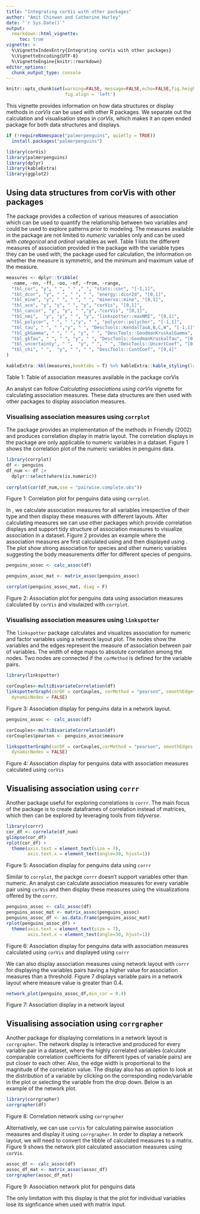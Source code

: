```yaml
---
title: "Integrating corVis with other packages"
author: "Amit Chinwan and Catherine Hurley"
date: "`r Sys.Date()`"
output:
  rmarkdown::html_vignette:
     toc: true
vignette: >
  %\VignetteIndexEntry{Integrating corVis with other packages}
  %\VignetteEncoding{UTF-8}
  %\VignetteEngine{knitr::rmarkdown}
editor_options: 
  chunk_output_type: console
---
```


```r
knitr::opts_chunk$set(warning=FALSE, message=FALSE,echo=FALSE,fig.height = 5, fig.width = 5,
                      fig.align = 'left')
```

This vignette provides information on how data structures or display methods in _corVis_ can be used with other R packages. We separate out the calculation and visualisation steps in _corVis_, which makes it an open ended package for both data structures and displays.



```r
if (!requireNamespace("palmerpenguins", quietly = TRUE))
  install.packages("palmerpenguins")

library(corVis)
library(palmerpenguins)
library(dplyr)
library(kableExtra)
library(ggplot2)
```

## Using data structures from corVis with other packages

The package provides a collection of various measures of association which can be used to quantify the relationship between two variables and could be used to explore patterns prior to modeling. The measures available in the package are not limited to *numeric* variables only and can be used with *categorical* and *ordinal* variables as well. Table 1 lists the different measures of association provided in the package with the variable types they can be used with, the package used for calculation, the information on whether the measure is symmetric, and the minimum and maximum value of the measure.


```r
measures <- dplyr::tribble(
  ~name, ~nn, ~ff, ~oo, ~nf, ~from, ~range,
  "tbl_cor", "y", " ", " " ," ", "stats::cor", "[-1,1]",
  "tbl_dcor", "y", " ", " ", " ", "energy::dcor2d", "[0,1]",
  "tbl_mine", "y", " ", " ", " ", "minerva::mine", "[0,1]",
  "tbl_ace", "y", "y", " ", "y", "corVis", "[0,1]",
  "tbl_cancor", "y", "y", " ","y", "corVis", "[0,1]",
  "tbl_nmi",  "y", "y", " ", "y", "linkspotter::maxNMI", "[0,1]",
  "tbl_polycor", " ", " ","y", " ", "polycor::polychor", "[-1,1]",
  "tbl_tau", " ", " ","y", " ", "DescTools::KendalTauA,B,C,W", "[-1,1]",
  "tbl_gkGamma", " ", " ", "y", " ", "DescTools::GoodmanKruskalGamma", "[-1,1]",
  "tbl_gkTau", " ", " ", "y", " ", "DescTools::GoodmanKruskalTau", "[0,1]",
  "tbl_uncertainty", " ",  "y", " ", " ", "DescTools::UncertCoef", "[0,1]",
  "tbl_chi", " ",  "y", " ", " ", "DescTools::ContCoef", "[0,1]"
)

kableExtra::kbl(measures,booktabs = T) %>% kableExtra::kable_styling(latex_options = "scale_down")
```
Table 1: Table of association measures available in the package corVis

An analyst can follow *Calculating associations using corVis* vignette for calculating association measures. These data structures are then used with other packages to display association measures.



### Visualising association measures using `corrplot`

The package \CRANpkg{corrplot} provides an implementation of the methods in Friendly (2002) and produces correlation display in matrix layout. The correlation displays in the package are only applicable to numeric variables in a dataset. Figure 1 shows the correlation plot of the numeric variables in penguins data.

```r
library(corrplot)
df <- penguins
df_num <- df |>
  dplyr::select(where(is.numeric))
  
corrplot(cor(df_num,use = "pairwise.complete.obs"))
```

Figure 1: Correlation plot for penguins data using `corrplot`.

In \CRANpkg{corVis}, we calculate association measures for all variables irrespective of their type and then display these measures with different layouts. After calculating measures we can use other packages which provide correlation displays and support tidy structure of association measures to visualize association in a dataset. Figure 2 provides an example where the association measures are first calculated using \CRANpkg{corVis} and then displayed using \CRANpkg{corrplot}. The plot show strong association for species and other numeric variables suggesting the body measurements differ for different species of penguins.

```r

penguins_assoc <- calc_assoc(df)

penguins_assoc_mat <- matrix_assoc(penguins_assoc)

corrplot(penguins_assoc_mat, diag = F)
```

Figure 2: Association plot for penguins data using association measures calculated by `corVis` and visulaized with `corrplot`.



### Visualising association measures using `linkspotter`

The `linkspotter` package calculates and visualizes association for numeric and factor variables using a network layout plot. The nodes show the variables and the edges represent the measure of association between pair of variables. The width of edge maps to absolute correlation among the nodes. Two nodes are connected if the `corMethod` is defined for the variable pairs.
```r
library(linkspotter)

corCouples<-multiBivariateCorrelation(df)
linkspotterGraph(corDF = corCouples, corMethod = "pearson", smoothEdges = FALSE, 
  dynamicNodes = FALSE)
```

Figure 3: Association display for penguins data in a network layout.


```r
penguins_assoc <- calc_assoc(df)

corCouples<-multiBivariateCorrelation(df)
corCouples$pearson <- penguins_assoc$measure

linkspotterGraph(corDF = corCouples,corMethod = "pearson", smoothEdges = FALSE, 
  dynamicNodes = FALSE)
```


Figure 4: Association display for penguins data with association measures calculated using `corVis`


## Visualising association using `corrr`

Another package useful for exploring correlations is `corrr`. The main focus of the package is to create dataframes of correlation instead of matrices, which then can be explored by leveraging tools from *tidyverse*. 

```r
library(corrr)
cor_df <- correlate(df_num)
glimpse(cor_df)
rplot(cor_df) + 
  theme(axis.text = element_text(size = 7),
        axis.text.x = element_text(angle=30, hjust=1))
```

Figure 5: Association display for penguins data using `corrr`


Similar to `corrplot`, the packge `corrr` doesn't support variables other than numeric. An analyst can calculate association measures for every variable pair using `corVis` and then display these measures using the visualizations offered by the `corrr`.

```r
penguins_assoc <- calc_assoc(df)
penguins_assoc_mat <- matrix_assoc(penguins_assoc)
penguins_assoc_df <- as.data.frame(penguins_assoc_mat)
rplot(penguins_assoc_df) + 
  theme(axis.text = element_text(size = 7),
        axis.text.x = element_text(angle=30, hjust=1))
```
Figure 6: Association display for penguins data with association measures calculated using `corVis` and displayed using `corrr`

We can also display association measures using network layout with `corrr` for displaying the variables pairs having a higher value for association measures than a threshold. Figure 7 displays variable pairs in a network layout where measure value is greater than $0.4$.

```r
network_plot(penguins_assoc_df,min_cor = 0.4)
```
Figure 7: Association display in a network layout


## Visualising association using `corrgrapher`

Another package for displaying correlations in a network layout is `corrgrapher`. The network display is interactive and produced for every variable pair in a dataset, where the highly correlated variables (calculate comparable correlation coefficients for different types of variable pairs) are put closer to each other. Also, the edge width is proportional to the magnitude of the correlation value. The display also has an option to look at the distribution of a variable by clicking on the corresponding node/variable in the plot or selecting the variable from the drop down. Below is an example of the network plot.

```r
library(corrgrapher)
corrgrapher(df)
```

Figure 8: Correlation network using `corrgrapher`

Alternatively, we can use `corVis` for calculating pairwise association measures and display it using `corrgrapher`. In order to display a network layout, we will need to convert the tibble of calculated measures to a matrix. Figure 9 shows the network plot calculated association measures using `corVis`.

```r
assoc_df <- calc_assoc(df)
assoc_df_mat <- matrix_assoc(assoc_df)
corrgrapher(assoc_df_mat)
```

Figure 9: Association network plot for penguins data

The only limitation with this display is that the plot for individual variables lose its signficance when used with matrix input. 


